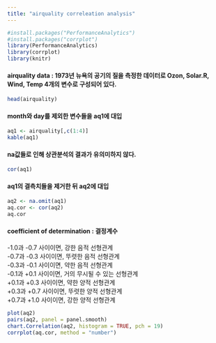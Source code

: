 ---
title: "airquality correleation analysis"
---

```{r}
#install.packages("PerformanceAnalytics")
#install.packages("corrplot")
library(PerformanceAnalytics)
library(corrplot)
library(knitr)
```

#### airquality data : 1973년 뉴욕의 공기의 질을 측정한 데이터로 Ozon, Solar.R, Wind, Temp 4개의 변수로 구성되어 있다.

```{r}
head(airquality)
```

#### month와 day를 제외한 변수들을 aq1에 대입
```{r}
aq1 <- airquality[,c(1:4)]
kable(aq1)
```

#### na값들로 인해 상관분석의 결과가 유의미하지 않다.

```{r}
cor(aq1)
```

#### aq1의 결측치들을 제거한 뒤 aq2에 대입

```{r}
aq2 <- na.omit(aq1)
aq.cor <- cor(aq2)
aq.cor
```

#### coefficient of determination : 결정계수

-1.0과 -0.7 사이이면, 강한 음적 선형관계<br>
-0.7과 -0.3 사이이면, 뚜렷한 음적 선형관계<br>
-0.3과 -0.1 사이이면, 약한 음적 선형관계<br>
-0.1과 +0.1 사이이면, 거의 무시될 수 있는 선형관계<br>
+0.1과 +0.3 사이이면, 약한 양적 선형관계<br>
+0.3과 +0.7 사이이면, 뚜렷한 양적 선형관계<br>
+0.7과 +1.0 사이이면, 강한 양적 선형관계

```{r}
plot(aq2)
pairs(aq2, panel = panel.smooth)
chart.Correlation(aq2, histogram = TRUE, pch = 19)
corrplot(aq.cor, method = "number")
```



